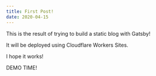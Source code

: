 ```yaml
---
title: First Post!
date: 2020-04-15
---
```


This is the result of trying to build a static blog with Gatsby!  


It will be deployed using Cloudflare Workers Sites.  


I hope it works!  

DEMO TIME!
